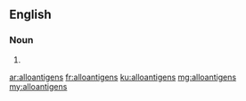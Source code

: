 ==English==

===Noun===
{{head|en|plural}}

# {{plural of|alloantigen|lang=en}}

[[ar:alloantigens]]
[[fr:alloantigens]]
[[ku:alloantigens]]
[[mg:alloantigens]]
[[my:alloantigens]]